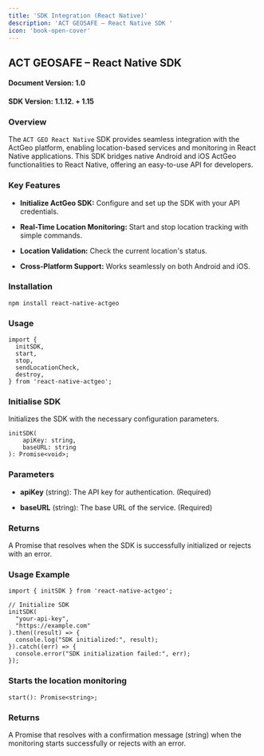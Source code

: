 ```yaml
---
title: 'SDK Integration (React Native)'
description: 'ACT GEOSAFE – React Native SDK '
icon: 'book-open-cover'
---
```


## ACT GEOSAFE – React Native SDK 

#### Document Version: 1.0 

#### SDK Version: 1.1.12. + 1.15 

### Overview  

The `ACT GEO React Native` SDK provides seamless integration with the ActGeo platform, enabling location-based services and monitoring in React Native applications. This SDK bridges native Android and iOS ActGeo functionalities to React Native, offering an easy-to-use API for developers. 

### Key Features 

- **Initialize ActGeo SDK:** Configure and set up the SDK with your API credentials. 

- **Real-Time Location Monitoring:** Start and stop location tracking with simple commands. 

- **Location Validation:** Check the current location's status. 

- **Cross-Platform Support:** Works seamlessly on both Android and iOS. 

### Installation 

```react
npm install react-native-actgeo 
```

### Usage 

```
import { 
  initSDK, 
  start, 
  stop, 
  sendLocationCheck, 
  destroy, 
} from 'react-native-actgeo'; 
```

### Initialise SDK 

Initializes the SDK with the necessary configuration parameters. 

```
initSDK( 
    apiKey: string, 
    baseURL: string 
): Promise<void>; 
```
### Parameters 

- **apiKey** (string): The API key for authentication. (Required) 

- **baseURL** (string): The base URL of the service. (Required) 

### Returns 

A Promise that resolves when the SDK is successfully initialized or rejects with an error. 

### Usage Example 

```
import { initSDK } from 'react-native-actgeo'; 
 
// Initialize SDK 
initSDK( 
  "your-api-key", 
  "https://example.com" 
).then((result) => { 
  console.log("SDK initialized:", result); 
}).catch((err) => { 
  console.error("SDK initialization failed:", err); 
}); 
```

### Starts the location monitoring 

```
start(): Promise<string>; 
```

### Returns 

A Promise that resolves with a confirmation message (string) when the monitoring starts successfully or rejects with an error. 
